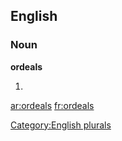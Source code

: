 
==English==

===Noun===
'''ordeals'''

# {{plural of|[[ordeal]]}}

[[Category:English plurals]]

[[ar:ordeals]]
[[fr:ordeals]]